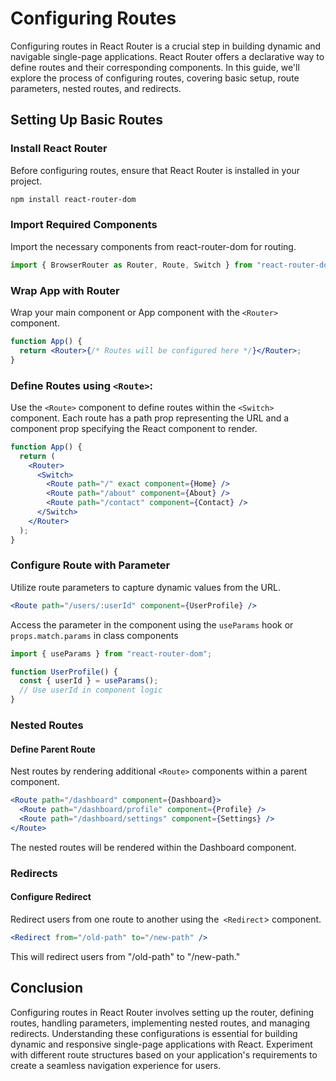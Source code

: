 
# Configuring Routes

Configuring routes in React Router is a crucial step in building dynamic and navigable single-page applications. React Router offers a declarative way to define routes and their corresponding components. In this guide, we'll explore the process of configuring routes, covering basic setup, route parameters, nested routes, and redirects.

## Setting Up Basic Routes

<Steps>

### Install React Router

Before configuring routes, ensure that React Router is installed in your project.

```bash
npm install react-router-dom
```

### Import Required Components

Import the necessary components from react-router-dom for routing.

```jsx
import { BrowserRouter as Router, Route, Switch } from "react-router-dom";
```

### Wrap App with Router

Wrap your main component or App component with the `<Router>` component.

```jsx
function App() {
  return <Router>{/* Routes will be configured here */}</Router>;
}
```

### Define Routes using `<Route>`:

Use the `<Route>` component to define routes within the `<Switch>` component. Each route has a path prop representing the URL and a component prop specifying the React component to render.

```jsx
function App() {
  return (
    <Router>
      <Switch>
        <Route path="/" exact component={Home} />
        <Route path="/about" component={About} />
        <Route path="/contact" component={Contact} />
      </Switch>
    </Router>
  );
}
```

### Configure Route with Parameter

Utilize route parameters to
capture dynamic values from the URL.

```jsx
<Route path="/users/:userId" component={UserProfile} />
```

Access the parameter in the component using the `useParams` hook or `props.match.params`
in class components

```jsx
import { useParams } from "react-router-dom";

function UserProfile() {
  const { userId } = useParams();
  // Use userId in component logic
}
```

### Nested Routes

#### Define Parent Route

Nest routes by rendering additional `<Route>` components within a parent component.

```jsx
<Route path="/dashboard" component={Dashboard}>
  <Route path="/dashboard/profile" component={Profile} />
  <Route path="/dashboard/settings" component={Settings} />
</Route>
```

The nested routes will be rendered within the Dashboard component.

### Redirects

#### Configure Redirect

Redirect users from one route to another using the` <Redirect`> component.

```jsx
<Redirect from="/old-path" to="/new-path" />
```

This will redirect users from "/old-path" to "/new-path."

</Steps>

## Conclusion

Configuring routes in React Router involves setting up the router, defining routes, handling parameters, implementing nested routes, and managing redirects. Understanding these configurations is essential for building dynamic and responsive single-page applications with React. Experiment with different route structures based on your application's requirements to create a seamless navigation experience for users.
